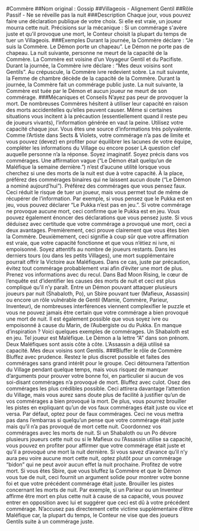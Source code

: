 #Commère 
##Nom original : Gossip
##Villageois - Alignement Gentil
##Rôle Passif - Ne se réveille pas la nuit
###Description
Chaque jour, vous pouvez faire une déclaration publique de votre choix.
Si elle est vraie, un joueur mourra cette nuit.
Précisions sur la mécanique :
Si un commérage s'avère juste et qu’il provoque une mort, le Conteur choisit la plupart du temps de tuer un Villageois.
###Exemples
Durant la journée, la Commère déclare : “Je suis la Commère. Le Démon porte un chapeau”. Le Démon ne porte pas de chapeau. La nuit suivante, personne ne meurt de la capacité de la Commère.
La Commère est voisine d’un Voyageur Gentil et du Pacifiste. Durant la journée, la Commère ivre déclare : “Mes deux voisins sont Gentils”. Au crépuscule, la Commère ivre redevient sobre. La nuit suivante, la Femme de chambre décède de la capacité de la Commère.
Durant la journée, la Commère fait un commérage public juste. La nuit suivante, la Commère est tuée par le Démon et aucun joueur ne meurt de son commérage.
###Mécaniques et Conseils
N’ayez pas peur de provoquer la mort. De nombreuses Commères hésitent à utiliser leur capacité en raison des morts accidentelles qu’elles peuvent causer. Même si certaines situations vous incitent à la précaution (essentiellement quand il reste peu de joueurs vivants), l’information générée en vaut la peine. Utilisez votre capacité chaque jour.
Vous êtes une source d’informations très polyvalente. Comme l’Artiste dans Sects & Violets, votre commérage n’a pas de limite et vous pouvez (devez) en profiter pour équilibrer les lacunes de votre équipe, compléter les informations du Village ou encore poser LA question clef auquelle personne n’a la réponse. Soyez imaginatif.
Soyez précis dans vos commérages. Une affirmation vague (“Le Démon était quelqu’un de Maléfique la semaine dernière.”) n’est d’aucune utilité lorsque vous cherchez si une des morts de la nuit est due à votre capacité. À la place, préférez des commérages binaires qui ne laissent aucun doute (“Le Démon a nominé aujourd’hui”).
Préférez des commérages que vous pensez faux. Ceci réduit le risque de tuer un joueur, mais vous permet tout de même de récupérer de l’information. Par exemple, si vous pensez que le Pukka est en jeu, vous pouvez déclarer “Le Pukka n’est pas en jeu.”. Si votre commérage ne provoque aucune mort, ceci confirme que le Pukka est en jeu.
Vous pouvez également énoncer des déclarations que vous pensez juste. Si vous déduisez avec certitude que votre commérage a provoqué une mort, ceci a deux avantages. Premièrement, ceci prouve clairement que vous êtes bien la Commère. Deuxièmement, ceci signifie à coup sûr que votre affirmation est vraie, que votre capacité fonctionne et que vous n’étiez ni ivre, ni empoisonné.
Soyez attentifs au nombre de joueurs restants. Dans les derniers tours (ou dans les petits Villages), une mort supplémentaire pourrait offrir la Victoire aux Maléfiques. Dans ce cas, juste par précaution, évitez tout commérage probablement vrai afin d’éviter une mort de plus.
Prenez vos informations avec du recul. Dans Bad Moon Rising, le cœur de l’enquête est d’identifier les causes des morts de nuit et ceci est plus compliqué qu’il n’y paraît. Entre un Démon pouvant attaquer plusieurs joueurs par nuit (Shabaloth, Po), un Sbire pouvant tuer (Mafieux, Assassin) ou encore un rôle vulnérable de Gentil (Mamie, Commère, Parieur, Inventeur), de nombreuses interférences viennent complexifier le puzzle et vous ne pouvez jamais être certain que votre commérage a bien provoqué une mort de nuit. Il est également possible que vous soyez ivre ou empoisonné à cause du Marin, de l’Aubergiste ou du Pukka.
En manque d’inspiration ? Voici quelques exemples de commérages.
Un Shabaloth est en jeu.
Tel joueur est Maléfique.
Le Démon a la lettre “A” dans son prénom.
Deux Maléfiques sont assis côte à côte.
L’Assassin a déjà utilisé sa capacité.
Mes deux voisins sont Gentils.
###Bluffer le rôle de Commère
Bluffez avec prudence. Restez le plus discret possible et faites des commérages sans grand intérêt pour le groupe. Ceci détournera l’attention du Village pendant quelque temps, mais vous risquez de manquer d’arguments pour prouver votre bonne foi, en particulier si aucun de vos soi-disant commérages n’a provoqué de mort.
Bluffez avec culot. Osez des commérages les plus crédibles possible. Ceci attirera davantage l’attention du Village, mais vous aurez sans doute plus de facilité à justifier qu’un de vos commérages a bien provoqué la mort. De plus, vous pourrez brouiller les pistes en expliquant qu’un de vos faux commérages était juste ou vice et versa.
Par défaut, optez pour de faux commérages. Ceci ne vous mettra pas dans l’embarras si quelqu’un pense que votre commérage était juste mais qu’il n’a pas provoqué de mort cette nuit.
Coordonnez vos commérages avec les morts de nuit. Si un Shabaloth ou un Po dévore plusieurs joueurs cette nuit ou si le Mafieux ou l’Assassin utilise sa capacité, vous pouvez en profiter pour affirmer que votre commérage était juste et qu’il a provoqué une mort la nuit dernière. Si vous savez d’avance qu’il n’y aura peu voire aucune mort cette nuit, optez plutôt pour un commérage “bidon” qui ne peut avoir aucun effet la nuit prochaine.
Profitez de votre mort. Si vous êtes Sbire, que vous bluffez la Commère et que le Démon vous tue de nuit, ceci fournit un argument solide pour montrer votre bonne foi et que votre précédent commérage était juste.
Brouiller les pistes concernant les morts de nuit. Par exemple, si un Parieur ou un Inventeur affirme être mort en plus cette nuit à cause de sa capacité, vous pouvez entrer en opposition avec lui et suggérer que ceci est dû à votre précédent commérage. N’accusez pas directement cette victime supplémentaire d’être Maléfique car, la plupart du temps, le Conteur ne vise que des joueurs Gentils suite à un commérage juste.
